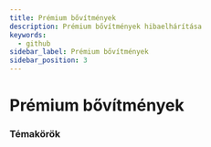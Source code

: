```yaml
---
title: Prémium bővítmények
description: Prémium bővítmények hibaelhárítása
keywords:
  - github
sidebar_label: Prémium bővítmények
sidebar_position: 3
---
```



# <FontAwesomeIcon icon="fa-brands fa-github-alt text-primary" /> Prémium bővítmények

### Témakörök

<DocCardList />
